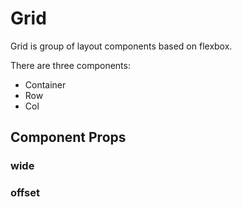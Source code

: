 
# Grid

Grid is group of layout components based on flexbox.

There are three components:
* Container
* Row
* Col

<Preview>
  <Story id="atom-grid--0-grid" />
</Preview>

## Component Props
### wide

<Preview>
  <Story id="atom-grid--column-width" />
</Preview>

### offset

<Preview>
  <Story id="atom-grid--offset" />
</Preview>